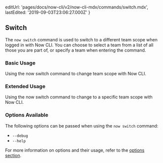 
  editUrl: 'pages/docs/now-cli/v2/now-cli-mdx/commands/switch.mdx',
  lastEdited: '2019-09-03T23:06:27.000Z'
}

## Switch

The `now switch` command is used to switch to a different team scope when logged in with Now CLI. You can choose to select a team from a list of all those you are part of, or specify a team when entering the command.

### Basic Usage

<Snippet dark text="now switch" />
<Caption>Using the <InlineCode>now switch</InlineCode> command to change team scope with Now CLI.</Caption>

### Extended Usage

<Snippet dark text="now switch [team-name]" />
<Caption>Using the <InlineCode>now switch</InlineCode> command to change to a specific team scope with Now CLI.</Caption>

### Options Available

The following options can be passed when using the `now switch` command:

- `--debug`
- `--help`

For more information on options and their usage, refer to the [options section](#options).
